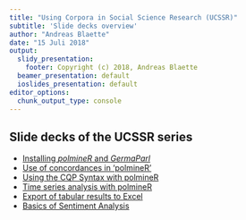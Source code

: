 ```yaml
---
title: "Using Corpora in Social Science Research (UCSSR)"
subtitle: 'Slide decks overview'
author: "Andreas Blaette"
date: "15 Juli 2018"
output:
  slidy_presentation:
    footer: Copyright (c) 2018, Andreas Blaette
  beamer_presentation: default
  ioslides_presentation: default
editor_options: 
  chunk_output_type: console
---
```



## Slide decks of the UCSSR series

  * [Installing _polmineR_ and _GermaParl_](https://polmine.github.io/UCSSR/UCSSR_Getting_Started.html)
  * [Use of concordances in 'polmineR'](https://polmine.github.io/UCSSR/polmineR_KWIC.html)
  * [Using the CQP Syntax with polmineR](https://polmine.github.io/UCSSR/polmineR_CQP.html)
  * [Time series analysis with polmineR](https://polmine.github.io/UCSSR/polmineR_Zeitreihen.html)
  * [Export of tabular results to Excel](https://polmine.github.io/UCSSR/UCSSR_Interfacing_to_Excel.html)
  * [Basics of Sentiment Analysis](https://polmine.github.io/UCSSR/UCSSR_Sentiment_Analysis.html)
